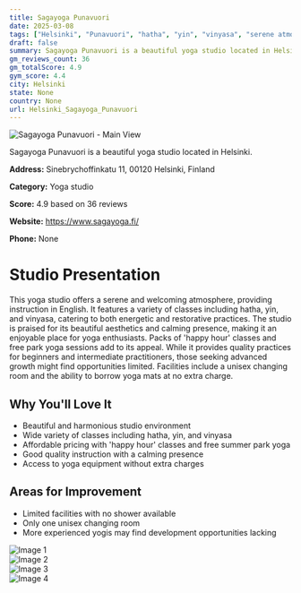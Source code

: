 ```yaml
---
title: Sagayoga Punavuori
date: 2025-03-08
tags: ["Helsinki", "Punavuori", "hatha", "yin", "vinyasa", "serene atmosphere", "beautiful aesthetics", "Helsinki"]  
draft: false
summary: Sagayoga Punavuori is a beautiful yoga studio located in Helsinki.
gm_reviews_count: 36
gm_totalScore: 4.9
gym_score: 4.4
city: Helsinki
state: None
country: None
url: Helsinki_Sagayoga_Punavuori
---
```


<div className="aspect-[16/9] relative my-8">
  <img 
    src="https://lh5.googleusercontent.com/p/AF1QipNAOTiadH1v5yPxLNqiRG_P7pph_KS86-YOP5bs=w1920-h1080-k-no"
    alt="Sagayoga Punavuori - Main View"
    className="object-cover absolute inset-0 w-full h-full rounded-lg"
  />
</div>

Sagayoga Punavuori is a beautiful yoga studio located in Helsinki.

**Address:** Sinebrychoffinkatu 11, 00120 Helsinki, Finland

**Category:** Yoga studio

**Score:** 4.9 based on 36 reviews

**Website:** https://www.sagayoga.fi/

**Phone:** None

# Studio Presentation

This yoga studio offers a serene and welcoming atmosphere, providing instruction in English. 
It features a variety of classes including hatha, yin, and vinyasa, catering to both energetic and restorative practices. 
The studio is praised for its beautiful aesthetics and calming presence, making it an enjoyable place for yoga enthusiasts. 
Packs of 'happy hour' classes and free park yoga sessions add to its appeal. 
While it provides quality practices for beginners and intermediate practitioners, those seeking advanced growth might find opportunities limited. 
Facilities include a unisex changing room and the ability to borrow yoga mats at no extra charge.

## Why You'll Love It

- Beautiful and harmonious studio environment
- Wide variety of classes including hatha, yin, and vinyasa
- Affordable pricing with 'happy hour' classes and free summer park yoga
- Good quality instruction with a calming presence
- Access to yoga equipment without extra charges

## Areas for Improvement

- Limited facilities with no shower available
- Only one unisex changing room
- More experienced yogis may find development opportunities lacking

<div className="grid grid-cols-1 xl:grid-cols-2 gap-4 my-8">
<div className="aspect-[4/3] relative"><img src="https://lh5.googleusercontent.com/p/AF1QipN17KDGUIGBpEdUskAb_xcO1O4FDlZdyzL5r8MT=w1920-h1080-k-no" alt="Image 1" className="object-cover absolute inset-0 w-full h-full rounded-lg" /></div>
<div className="aspect-[4/3] relative"><img src="https://lh5.googleusercontent.com/p/AF1QipM88JzfmAx9xQKc47PwcHS8BL1k4BIGvzcmShgo=w1920-h1080-k-no" alt="Image 2" className="object-cover absolute inset-0 w-full h-full rounded-lg" /></div>
<div className="aspect-[4/3] relative"><img src="https://lh5.googleusercontent.com/p/AF1QipO-WszEh6pzDWgXD8BaZn31kM8DX-II6JWFSPV4=w1920-h1080-k-no" alt="Image 3" className="object-cover absolute inset-0 w-full h-full rounded-lg" /></div>
<div className="aspect-[4/3] relative"><img src="https://lh5.googleusercontent.com/p/AF1QipP6UvAzDKb0JPee3iI9B1qYNRkSX9Ou6jqqHJaW=w1920-h1080-k-no" alt="Image 4" className="object-cover absolute inset-0 w-full h-full rounded-lg" /></div>
</div>